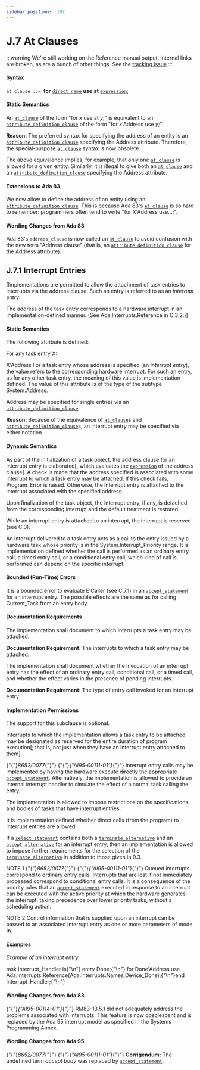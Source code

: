 ---
sidebar_position:  197
---

# J.7 At Clauses

:::warning
We're still working on the Reference manual output.  Internal links are broken,
as are a bunch of other things.
See the [tracking issue](https://github.com/ada-lang-io/ada-lang-io/issues/20)
:::



#### Syntax

<p><code>at_clause</code><a id="S0368"></a><code> ::= </code><strong>for</strong> <code><a href="../AA-4/AA-4.1#S0092">direct_name</a></code> <strong>use</strong> <strong>at</strong> <code><a href="../AA-4/AA-4.4#S0132">expression</a></code>;</p>

#### Static Semantics

<p>An <code><a href="../AA-J/AA-J.7#S0368">at_clause</a></code> of the form "for <em>x</em> use at <em>y</em>;" is equivalent to an <code><a href="../AA-13/AA-13.3#S0349">attribute_definition_clause</a></code> of the form "for <em>x</em>'Address use <em>y</em>;". </p>
<Admonition type="note">
<p><strong>Reason: </strong>The preferred syntax for specifying the address of an entity is an <code><a href="../AA-13/AA-13.3#S0349">attribute_definition_clause</a></code> specifying the Address attribute. Therefore, the special-purpose <code><a href="../AA-J/AA-J.7#S0368">at_clause</a></code> syntax is now obsolete.</p></Admonition>

<Admonition type="note">
<p>The above equivalence implies, for example, that only one <code><a href="../AA-J/AA-J.7#S0368">at_clause</a></code> is allowed for a given entity. Similarly, it is illegal to give both an <code><a href="../AA-J/AA-J.7#S0368">at_clause</a></code> and an <code><a href="../AA-13/AA-13.3#S0349">attribute_definition_clause</a></code> specifying the Address attribute. </p></Admonition>


#### Extensions to Ada 83

<Admonition type="note">
<p>We now allow to define the address of an entity using an <code><a href="../AA-13/AA-13.3#S0349">attribute_definition_clause</a></code>. This is because Ada 83's <code><a href="../AA-J/AA-J.7#S0368">at_clause</a></code> is so hard to remember: programmers often tend to write "for X'Address use...;". </p></Admonition>


#### Wording Changes from Ada 83

<Admonition type="note">
<p>Ada 83's <code>address_clause</code> is now called an <code><a href="../AA-J/AA-J.7#S0368">at_clause</a></code> to avoid confusion with the new term "Address clause" (that is, an <code><a href="../AA-13/AA-13.3#S0349">attribute_definition_clause</a></code> for the Address attribute). </p></Admonition>


## J.7.1  Interrupt Entries

<p>[Implementations are permitted to allow the attachment of task entries to interrupts via the address clause. Such an entry is referred to as an <em>interrupt entry</em>.</p>
<p>The address of the task entry corresponds to a hardware interrupt in an implementation-defined manner. (See Ada.Interrupts.Reference in C.3.2.)] </p>

#### Static Semantics

<p>The following attribute is defined:</p>
<p>For any task entry X: </p>
<p>X'Address For a task entry whose address is specified (an <em>interrupt entry</em>), the value refers to the corresponding hardware interrupt. For such an entry, as for any other task entry, the meaning of this value is implementation defined. The value of this attribute is of the type of the subtype System.Address.</p>
<p>Address may be specified for single entries via an <code><a href="../AA-13/AA-13.3#S0349">attribute_definition_clause</a></code>. </p>
<Admonition type="note">
<p><strong>Reason: </strong>Because of the equivalence of <code><a href="../AA-J/AA-J.7#S0368">at_clause</a></code>s and <code><a href="../AA-13/AA-13.3#S0349">attribute_definition_clause</a></code>s, an interrupt entry may be specified via either notation. </p></Admonition>


#### Dynamic Semantics

<p>As part of the initialization of a task object, the address clause for an interrupt entry is elaborated[, which evaluates the <code><a href="../AA-4/AA-4.4#S0132">expression</a></code> of the address clause]. A check is made that the address specified is associated with some interrupt to which a task entry may be attached. If this check fails, Program_Error is raised. Otherwise, the interrupt entry is attached to the interrupt associated with the specified address.</p>
<p>Upon finalization of the task object, the interrupt entry, if any, is detached from the corresponding interrupt and the default treatment is restored.</p>
<p>While an interrupt entry is attached to an interrupt, the interrupt is reserved (see C.3).</p>
<p>An interrupt delivered to a task entry acts as a call to the entry issued by a hardware task whose priority is in the System.Interrupt_Priority range. It is implementation defined whether the call is performed as an ordinary entry call, a timed entry call, or a conditional entry call; which kind of call is performed can depend on the specific interrupt.</p>

#### Bounded (Run-Time) Errors

<p>It is a bounded error to evaluate E'Caller (see C.7.1) in an <code><a href="../AA-9/AA-9.5#S0258">accept_statement</a></code> for an interrupt entry. The possible effects are the same as for calling Current_Task from an entry body. </p>

#### Documentation Requirements

<p>The implementation shall document to which interrupts a task entry may be attached. </p>
<Admonition type="note">
<p><strong>Documentation Requirement: </strong>The interrupts to which a task entry may be attached.</p></Admonition>

<p>The implementation shall document whether the invocation of an interrupt entry has the effect of an ordinary entry call, conditional call, or a timed call, and whether the effect varies in the presence of pending interrupts. </p>
<Admonition type="note">
<p><strong>Documentation Requirement: </strong>The type of entry call invoked for an interrupt entry.</p></Admonition>


#### Implementation Permissions

<p>The support for this subclause is optional.</p>
<p>Interrupts to which the implementation allows a task entry to be attached may be designated as reserved for the entire duration of program execution[; that is, not just when they have an interrupt entry attached to them].</p>
<p>{"{"}<em>8652/0077</em>{"}"} {"{"}<em>{"AI95-00111-01"}</em>{"}"} Interrupt entry calls may be implemented by having the hardware execute directly the appropriate <code><a href="../AA-9/AA-9.5#S0258">accept_statement</a></code>. Alternatively, the implementation is allowed to provide an internal interrupt handler to simulate the effect of a normal task calling the entry.</p>
<p>The implementation is allowed to impose restrictions on the specifications and bodies of tasks that have interrupt entries.</p>
<p>It is implementation defined whether direct calls (from the program) to interrupt entries are allowed.</p>
<p>If a <code><a href="../AA-9/AA-9.7#S0269">select_statement</a></code> contains both a <code><a href="../AA-9/AA-9.7#S0275">terminate_alternative</a></code> and an <code><a href="../AA-9/AA-9.7#S0273">accept_alternative</a></code> for an interrupt entry, then an implementation is allowed to impose further requirements for the selection of the <code><a href="../AA-9/AA-9.7#S0275">terminate_alternative</a></code> in addition to those given in 9.3. </p>
<Admonition type="note">
<p>NOTE 1   {"{"}<em>8652/0077</em>{"}"} {"{"}<em>{"AI95-00111-01"}</em>{"}"} Queued interrupts correspond to ordinary entry calls. Interrupts that are lost if not immediately processed correspond to conditional entry calls. It is a consequence of the priority rules that an <code><a href="../AA-9/AA-9.5#S0258">accept_statement</a></code> executed in response to an interrupt can be executed with the active priority at which the hardware generates the interrupt, taking precedence over lower priority tasks, without a scheduling action.</p></Admonition>

<Admonition type="note">
<p>NOTE 2   Control information that is supplied upon an interrupt can be passed to an associated interrupt entry as one or more parameters of mode <strong>in</strong>. </p></Admonition>


#### Examples

<p><em>Example of an interrupt entry:</em> </p>
<CodeBlock>
task Interrupt_Handler is{"\n"}  entry Done;{"\n"}  for Done'Address use Ada.Interrupts.Reference(Ada.Interrupts.Names.Device_Done);{"\n"}end Interrupt_Handler;{"\n"}
</CodeBlock>


#### Wording Changes from Ada 83

<Admonition type="note">
<p>{"{"}<em>{"AI95-00114-01"}</em>{"}"} RM83-13.5.1 did not adequately address the problems associated with interrupts. This feature is now obsolescent and is replaced by the Ada 95 interrupt model as specified in the Systems Programming Annex. </p></Admonition>


#### Wording Changes from Ada 95

<Admonition type="note">
<p>{"{"}<em>8652/0077</em>{"}"} {"{"}<em>{"AI95-00111-01"}</em>{"}"} <strong>Corrigendum:</strong> The undefined term <em>accept body</em> was replaced by <code><a href="../AA-9/AA-9.5#S0258">accept_statement</a></code>. </p></Admonition>

